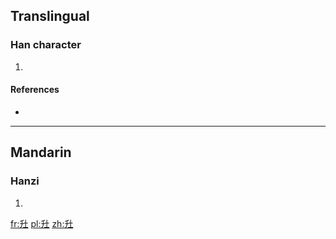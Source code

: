 ==Translingual==

===Han character===
{{Han char|rn=32|rad=土|as=03|sn=6|four=|canj=竹十土 (HJG)}}

# {{defn|Han|sort=土03}}

====References====
* {{Han ref|kx=0224.120|dkj=04891|hdz=10419.080|uh=5731|ud=22321}}

----

==Mandarin==

===Hanzi===
{{cmn-hanzi|pin=[[chǎng]] ([[chang3]]), [[qiān]] ([[qian1]])|wg=ch'ang<sup>3</sup>, ch'ien<sup>1</sup>}}

# {{defn|Mandarin|sort=土03}}

[[fr:圱]]
[[pl:圱]]
[[zh:圱]]